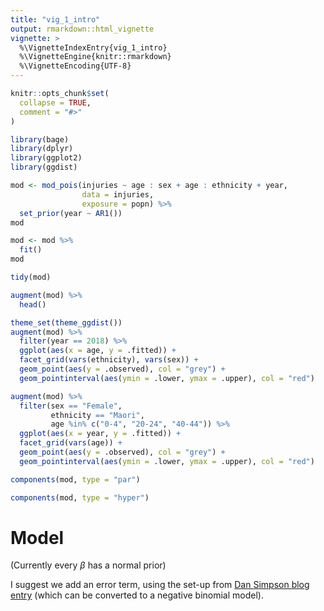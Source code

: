 ```yaml
---
title: "vig_1_intro"
output: rmarkdown::html_vignette
vignette: >
  %\VignetteIndexEntry{vig_1_intro}
  %\VignetteEngine{knitr::rmarkdown}
  %\VignetteEncoding{UTF-8}
---
```


```r
knitr::opts_chunk$set(
  collapse = TRUE,
  comment = "#>"
)
```

```r
library(bage)
library(dplyr)
library(ggplot2)
library(ggdist)
```

```r
mod <- mod_pois(injuries ~ age : sex + age : ethnicity + year,
                data = injuries,
                exposure = popn) %>%
  set_prior(year ~ AR1())
mod
```

```r
mod <- mod %>%
  fit()
mod
```
```r
tidy(mod)
```
```r
augment(mod) %>%
  head()
```

```r
theme_set(theme_ggdist())
augment(mod) %>%
  filter(year == 2018) %>%
  ggplot(aes(x = age, y = .fitted)) +
  facet_grid(vars(ethnicity), vars(sex)) +
  geom_point(aes(y = .observed), col = "grey") +
  geom_pointinterval(aes(ymin = .lower, ymax = .upper), col = "red")
```

```r
augment(mod) %>%
  filter(sex == "Female", 
         ethnicity == "Maori",
         age %in% c("0-4", "20-24", "40-44")) %>%
  ggplot(aes(x = year, y = .fitted)) +
  facet_grid(vars(age)) +
  geom_point(aes(y = .observed), col = "grey") +
  geom_pointinterval(aes(ymin = .lower, ymax = .upper), col = "red")
```


```r
components(mod, type = "par")
```


```r
components(mod, type = "hyper")
```


# Model

\begin{align}
y & \sim \text{Poisson}(\mu w) \\
\log \mu & = X \beta \\
\beta & \sim N(\pmb{0}, \pmb{\Sigma})
\end{align}

(Currently every $\beta$ has a normal prior)

I suggest we add an error term, using the set-up from [Dan Simpson blog entry](https://dansblog.netlify.app/posts/2022-08-29-priors4/priors4.html)
\begin{align}
y & \sim \text{Poisson}(\mu u w) \\
\log \mu & = X \beta \\
\beta & \sim N(\pmb{0}, \pmb{\Sigma}) \\
u & \sim \text{Gamma}(\alpha^{-1}, \alpha^{-1})
\end{align}
(which can be converted to a negative binomial model).
